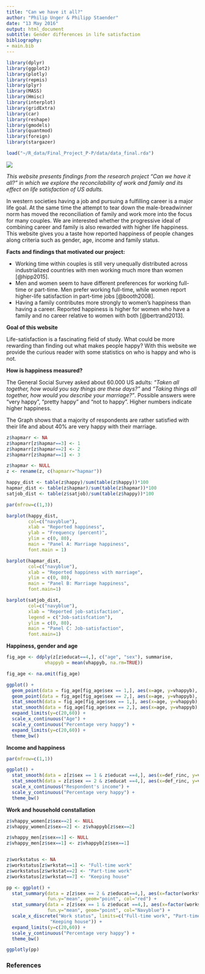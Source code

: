 ```yaml
---
title: "Can we have it all?"
author: "Philip Unger & Philipp Staender"
date: "13 May 2016"
output: html_document
subtitle: Gender differences in life satisfaction
bibliography: 
- main.bib
---
```


```r
library(dplyr)
library(ggplot2)
library(plotly)
library(repmis)
library(plyr)
library(MASS)
library(Hmisc)
library(interplot)
library(gridExtra)
library(car)
library(reshape)
library(gmodels)
library(quantmod)
library(foreign)
library(stargazer)

load("~/R_data/Final_Project_P-P/data/data_final.rda")

```

![](lead_large.jpg)

*This website presents findings from the research project "Can we have it all?" in which we explore the reconcilability of work and family and its effect on life satisfaction of US adults.*

In western societies having a job and pursuing a fulfilling career is a major life goal. At the same time the attempt to tear down the male-breadwinner norm has moved the reconciliation of family and work more into the focus for many couples. We are interested whether the progressive ideal of combining career and family is also rewarded with higher life happiness. This website gives you a taste how reported happiness of people changes along criteria such as gender, age, income and family status. 

**Facts and findings that motivated our project:**

- Working time within couples is still very unequally distributed across industrialized countries with men working much more than women [@hipp2015].
- Men and women seem to have different preferences for working full-time or part-time. Men prefer working full-time, while women report higher-life satisfaction in part-time jobs [@booth2008].
- Having a family contributes more strongly to women’s happiness than having a career. Reported happiness is higher for women who have a family and no career relative to women with both [@bertrand2013].

**Goal of this website**

Life-satisfaction is a fascinating field of study. What could be more rewarding than finding out what makes people happy? With this website we provide the curious reader with some statistics on who is happy and who is not.

**How is happiness measured?**

The General Social Survey asked about 60.000 US adults: *"Taken all together, how would you say things are these days?"* and *"Taking things all together, how would you describe your marriage?"*. Possible answers were "very happy", "pretty happy" and "not to happy". Higher numbers indicate higher happiness.

The Graph shows that a majority of respondents are rather satisfied with their life and about 40% are very happy with their marriage. 
```r

z$hapmarr <- NA
z$hapmarr[z$hapmar==3] <- 1
z$hapmarr[z$hapmar==2] <- 2
z$hapmarr[z$hapmar==1] <- 3

z$hapmar <- NULL
z <- rename(z, c(hapmarr="hapmar"))

happy_dist <- table(z$happy)/sum(table(z$happy))*100
hapmar_dist <- table(z$hapmar)/sum(table(z$hapmar))*100
satjob_dist <- table(z$satjob)/sum(table(z$happy))*100

par(mfrow=c(1,3)) 

barplot(happy_dist, 
        col=c("navyblue"),
        xlab = "Reported happiness",
        ylab = "Frequency (percent)",
        ylim = c(0, 80),
        main = "Panel A: Marriage happiness",
        font.main = 1)

barplot(hapmar_dist, 
        col=c("navyblue"),
        xlab = "Reported happiness with marriage",
        ylim = c(0, 80),
        main = "Panel B: Marriage happiness",
        font.main=1)

barplot(satjob_dist, 
        col=c("navyblue"),
        xlab = "Reported job-satisfaction",
        legend = c("Job-satisfcation"),
        ylim = c(0, 80),
        main = "Panel C: Job-satisfaction",
        font.main=1)
```

**Happiness, gender and age**



``` r

fig_age <- ddply(z[z$educat==4,], c("age", "sex"), summarise,
              vhappyb = mean(vhappyb, na.rm=TRUE))

fig_age <- na.omit(fig_age)

ggplot() +
  geom_point(data = fig_age[fig_age$sex == 1,], aes(x=age, y=vhappyb), color="Navyblue") + 
  geom_point(data = fig_age[fig_age$sex == 2,], aes(x=age, y=vhappyb), color="Red") +
  stat_smooth(data = fig_age[fig_age$sex == 1,], aes(x=age, y=vhappyb), method ="loess", se = FALSE, col="Navyblue") +
  stat_smooth(data = fig_age[fig_age$sex == 2,], aes(x=age, y=vhappyb), method ="loess", se = FALSE, col="Red") +
  expand_limits(y=c(20,60)) +
  scale_x_continuous("Age") +
  scale_y_continuous("Percentage very happy") +
  expand_limits(y=c(20,60)) +
  theme_bw()
```

**Income and happiness**
``` r

par(mfrow=c(1,1))

ggplot() +
  stat_smooth(data = z[z$sex == 1 & z$educat ==4,], aes(x=def_rinc, y=vhappyb), method ="loess", col="Navyblue") + 
  stat_smooth(data = z[z$sex == 2 & z$educat ==4,], aes(x=def_rinc, y=vhappyb), method ="loess", col = "Red") +
  scale_x_continuous("Respondent's income") +
  scale_y_continuous("Percentage very happy") +
  theme_bw()

```

**Work and household constallation**

```r

z$vhappy_women[z$sex==2] <- NULL
z$vhappy_women[z$sex==2] <- z$vhappyb[z$sex==2] 

z$vhappy_men[z$sex==1] <- NULL
z$vhappy_men[z$sex==1] <- z$vhappyb[z$sex==1] 


z$workstatus <- NA
z$workstatus[z$wrkstat==1] <- "Full-time work"
z$workstatus[z$wrkstat==2] <- "Part-time work"
z$workstatus[z$wrkstat==7] <- "Keeping house"

pp <- ggplot() + 
  stat_summary(data = z[z$sex == 2 & z$educat==4,], aes(x=factor(workstatus), y=vhappy_women), 
               fun.y="mean", geom="point", col="red") + 
  stat_summary(data = z[z$sex == 1 & z$educat ==4,], aes(x=factor(workstatus), y=vhappy_men), 
               fun.y="mean", geom="point", col="Navyblue") + 
  scale_x_discrete("Work status", limits=c("Full-time work", "Part-time work", 
                "Keeping house")) +
  expand_limits(y=c(20,60)) +
  scale_y_continuous("Percentage very happy") +
  theme_bw()

ggplotly(pp)
```



### References